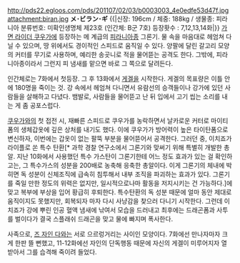 http://pds22.egloos.com/pds/201107/02/03/b0003003_4e0edfe53d47f.jpg
attachment:biran.jpg
'''メ･ビラン･ギ'''
{{|신장: 196cm / 체중: 188kg / 생물종: 피라니아
분류번호: 미확인생명체 제23호 (인간체: B군 7호)
등장홧수 : 7,12,13,14화|}}
[[가면 라이더 쿠우가]]에 등장하는 메 계급의 [[피라니아]]종 그론기. 물 속을 마음대로 헤엄쳐 다닐 수 있으며, 땅 위에서도 경이적인 스피드로 움직일 수 있다. 양팔에 달린 갈고리 모양의 커터를 무기로 사용하며, 예리한 송곳니로 적을 물어뜯는 공격도 한다. 그밖에, 피라니아종이라서 그런지 피 냄새를 맡으면 바로 그 쪽으로 달려든다.

인간체로는 7화에서 첫등장. 그 후 13화에서 [[게겔]]을 시작한다. 게겔의 목표량은 이틀 안에 180명을 죽이는 것. 강 속에서 헤엄쳐 다니면서 유람선의 승객들이나 강가에 있던 사람들을 살해하고 다녔다. 뱀발로, 사람들을 물어뜯고 난 뒤 입에서 고기 씹는 소리를 내는 게 좀 공포스럽다.

[[쿠우가]]와의 첫 접전 시, 재빠른 스피드로 쿠우가를 농락하면서 날카로운 커터로 마이티폼의 생체갑옷에 깊은 상처를 내기도 했다. 이에 쿠우가가 방어력이 높은 타이탄폼으로 변신하자, 이번에는 갑옷이 없는 팔뚝 부분을 물어뜯어서 공격한다. 그러던 중, 이치죠가 라이플로 쏜 특수 탄환[* 과학 경찰 연구소에서 그론기와 맞써기 위해 특별히 개발한 총알. 지난 10화에서 사용했던 특수 가스탄이 그론기한테 어느 정도 효과가 있는 걸 확인하고는, 그 특수가스의 성분을 200배로 농축해 응축한 총알이다. 이게 그론기의 체내에 박히면 독 성분이 신체조직에 급속히 침투해서 내부 조직을 파괴하는 효과가 있다. 그론기를 죽일 만한 정도의 위력은 없지만, 일시적으로나마 활동을 저지시키는 건 가능하다.]에 맞고 복부에 부상을 입어 황급히 후퇴한다. 특수탄환의 독 성분 때문에 얼마 동안 제대로 움직이지도 못했지만, 회복되자 마자 다시 사냥감을 찾으러 다니기 시작한다. 그런데 이치죠가 강에 뿌린 인공 혈액 냄새에 낚여서 모습을 드러내고 최후에는 드래곤폼과 사투를 벌이다가 결국 스플래쉬 드래곤을 맞고 물에 빠지며 폭사한다.

사족으로, [[즈 자인 다]]와는 서로 으르렁거리는 사이인 모양이다. 7화에선 만나자마자 크게 한판 뜰 뻔했고, 11-12화에선 자인의 단독행동 때문에 자신의 게겔이 미루어지자 열받아서 그를 습격해 죽이려 들었다.
